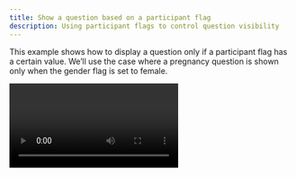 ```yaml
---
title: Show a question based on a participant flag
description: Using participant flags to control question visibility
---
```


This example shows how to display a question only if a participant flag has a certain value. We’ll use the case where a pregnancy question is shown only when the gender flag is set to female.

<Video videoPath="/videos/part-flag.mp4" />

<Steps>
<Step>
Create a single choice question as described [here](/docs/survey-editor/guides/add-single-choice). In our example the title text is *"Are you currently pregnant or think you might be pregnant?"* with options *"yes"* and *"no"*.
</Step>
<Step>
Go to the **"Condition"** tab to define conditional logic. Click **“+ add value”**.
</Step>
  <Step>
In the dropdown menu, scroll to the Participant Flags section and select **“Participant flag with key and value exists"**.
</Step>
<Step>
Enter *"gender"* in the **key** text input field and *"female"* in the **value** text input field.
</Step>
<Step>
Go to the survey simulator by clicking **"View"** in the top toolbar and selecting **"Simulator"**.
</Step>
<Step>
You can now simulate a female participant by adding a *"gender-female"* pair in the context list. Therefore, click the pencil icon next to **"Survey context"** in the right-hand panel. A modal window titled **"Survey Context Variables"** will open.
</Step>
<Step>
Click the plus button to add a new variable.
</Step>
<Step>
In the left field, enter the variable name: *"gender"*.
</Step>
<Step>
In the right field, enter the value: *"female"*:
![Window with survey context variables](../images/surveyContext1.png)
</Step>
<Step>
Click **Save** to confirm.
</Step>
<Step>
Your Survey Context should now include `gender - female`, and the single choice question should be visible.
![Survey simulator with pregnancy question and gender participant flag](../images/surveyContext2.png)
</Step>
</Steps>
